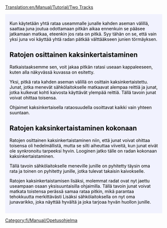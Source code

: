 [[Translation:en/Manual/Tutorial/Two Tracks]]

{{en/Tabs|2|2
|fi/Manual/Tutorial/Kaksi asemalaituria|1. Kaksi asemalaituria<!--
-->|en/Opetusohjelma/Kaksi rataa|2. Kaksi rataa}}
<div style="padding:.5em 1em 1em 1em; border-top:none; background-color:#f1f2fe; color:#000;">
{{fi/Manual/Tutorial/Tutorial}}
Kun käytetään yhtä rataa useammalle junalle kahden aseman välillä, saattaa juna joutua odottamaan pitkän aikaa ennenkuin se pääsee jatkamaan matkaa, eteenkin jos rata on pitkä. Syy tähän on se, että vain yksi juna voi käyttää yhtä radan pätkää välttääkseen junien törmäyksen.

==Ratojen osittainen kaksinkertaistaminen==
Ratkaistaaksemme sen, voit jakaa pitkän ratasi useaan kappaleeseen, kuten alla näkyvässä kuvassa on esitetty.
{{en/Phototable|[[File:en/Manual/Tutorial/PartlyDoubleTracks.png|400px]]|Ratojen osittainen kaksinkertaistaminen|none}}

Yksi, pitkä rata kahden aseman välillä on osittain kaksinkertaistettu. Junat, jotka menevät sähkölaitokselle matkaavat alempaa reittiä ja junat, jotka kulkevat kohti kaivosta käyttävät ylempää reittiä. Tällä tavoin junat voivat ohittaa toisensa.

Ohjaimet kaksinkertaisella rataosuudella osoittavat kaikki vain yhteen suuntaan.

==Ratojen kaksinkertaistaminen kokonaan==
Ratojen osittainen kaksinkertaistaminen niin, että junat voivat ohittaa toisensa oli hedelmällistä, mutta se silti aiheuttaa viiveitä, kun junat eivät ole synkronoitu tarpeeksi hyvin. Looginen jatko tälle on radan kokonaan kaksinkertaistaminen.
{{en/Phototable|[[File:en/Manual/Tutorial/FullyDoubleTracks.png|400px]]|Radan kaksinkertaistaiminen kokonaan.|none}}

Tällä tavoin sähkölaitokselle meneville junille on pyhitetty täysin oma rata ja toinen on pyhitetty junille, jotka tulevat takaisin kaivokselle.

Ratojen kaksinkertaistamisen lisäksi, molemmat radat ovat nyt jaettu useampaan osaan yksisuuntaisilla ohjaimilla. Tällä tavoin junat voivat matkata toistensa perässä samaa rataa pitkin, mikä parantaa tehokkuutta merkittävästi Lisäksi sähkölaitoksella on nyt oma junavarikko, joka näyttää hyvältä ja joka tarjoaa hyvän huollon junille.

</div>
[[Category:fi/Manual/Opetusohjelma]]